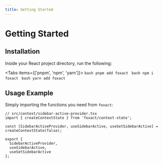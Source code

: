 ```yaml
---
title: Getting Started
---
```



# Getting Started

## Installation

Inside your React project directory, run the following:

<Tabs items={['pnpm', 'npm', 'yarn']}>
  <Tab>
    ```bash
    pnpm add foxact
    ```
  </Tab>
  <Tab>
    ```bash
    npm i foxact
    ```
  </Tab>
  <Tab>
    ```bash
    yarn add foxact
    ```
  </Tab>
</Tabs>

## Usage Example

Simply importing the functions you need from `foxact`:

```tsx
// src/context/sidebar-active-provider.tsx
import { createContextState } from 'foxact/context-state';

const [SidebarActiveProvider, useSidebarActive, useSetSidebarActive] = createContextState(false);

export {
  SidebarActiveProvider,
  useSidebarActive,
  useSetSidebarActive
};
```
